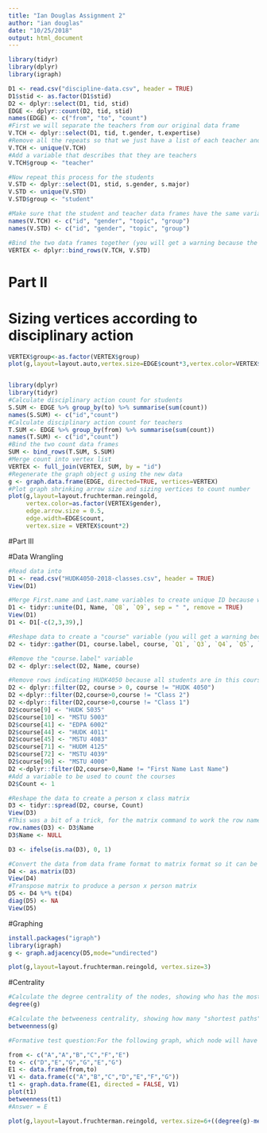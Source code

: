 ```yaml
---
title: "Ian Douglas Assignment 2"
author: "ian douglas"
date: "10/25/2018"
output: html_document
---
```


```r
library(tidyr)
library(dplyr)
library(igraph)

D1 <- read.csv("discipline-data.csv", header = TRUE)
D1$stid <- as.factor(D1$stid)
D2 <- dplyr::select(D1, tid, stid)
EDGE <- dplyr::count(D2, tid, stid)
names(EDGE) <- c("from", "to", "count")
#First we will separate the teachers from our original data frame
V.TCH <- dplyr::select(D1, tid, t.gender, t.expertise)
#Remove all the repeats so that we just have a list of each teacher and their characteristics
V.TCH <- unique(V.TCH)
#Add a variable that describes that they are teachers
V.TCH$group <- "teacher"

#Now repeat this process for the students
V.STD <- dplyr::select(D1, stid, s.gender, s.major)
V.STD <- unique(V.STD)
V.STD$group <- "student"

#Make sure that the student and teacher data frames have the same variables names
names(V.TCH) <- c("id", "gender", "topic", "group")
names(V.STD) <- c("id", "gender", "topic", "group")

#Bind the two data frames together (you will get a warning because the teacher data frame has 5 types of id (A,B,C,D,E) and the student has 25 (1-30), this isn't a problem)
VERTEX <- dplyr::bind_rows(V.TCH, V.STD)
```
# Part II
# Sizing vertices according to disciplinary action
```r
VERTEX$group<-as.factor(VERTEX$group)
plot(g,layout=layout.auto,vertex.size=EDGE$count*3,vertex.color=VERTEX$group)


library(dplyr)
library(tidyr)
#Calculate disciplinary action count for students
S.SUM <- EDGE %>% group_by(to) %>% summarise(sum(count))
names(S.SUM) <- c("id","count")
#Calculate disciplinary action count for teachers
T.SUM <- EDGE %>% group_by(from) %>% summarise(sum(count))
names(T.SUM) <- c("id","count")
#Bind the two count data frames
SUM <- bind_rows(T.SUM, S.SUM)
#Merge count into vertex list
VERTEX <- full_join(VERTEX, SUM, by = "id")
#Regenerate the graph object g using the new data
g <- graph.data.frame(EDGE, directed=TRUE, vertices=VERTEX)
#Plot graph shrinking arrow size and sizing vertices to count number
plot(g,layout=layout.fruchterman.reingold, 
     vertex.color=as.factor(VERTEX$gender), 
     edge.arrow.size = 0.5,
     edge.width=EDGE$count,
     vertex.size = VERTEX$count*2)
```

#Part III

#Data Wrangling
```r
#Read data into
D1 <- read.csv("HUDK4050-2018-classes.csv", header = TRUE)
View(D1)

#Merge First.name and Last.name variables to create unique ID because we have duplicate first and last names in the class
D1 <- tidyr::unite(D1, Name, `Q8`, `Q9`, sep = " ", remove = TRUE)
View(D1)
D1 <- D1[-c(2,3,39),]

#Reshape data to create a "course" variable (you will get a warning because there are missing cells)
D2 <- tidyr::gather(D1, course.label, course, `Q1`, `Q3`, `Q4`, `Q5`, `Q6`, `Q7`, na.rm = TRUE, convert = FALSE)

#Remove the "course.label" variable
D2 <- dplyr::select(D2, Name, course)

#Remove rows indicating HUDK4050 because all students are in this course and it will overwhelm the graph
D2 <- dplyr::filter(D2, course > 0, course != "HUDK 4050")
D2 <-dplyr::filter(D2,course>0,course != "Class 2")
D2 <-dplyr::filter(D2,course>0,course != "Class 1")
D2$course[9] <- "HUDK 5035"
D2$course[10] <- "MSTU 5003"
D2$course[41] <- "EDPA 6002"
D2$course[44] <- "HUDK 4011"
D2$course[45] <- "MSTU 4083"
D2$course[71] <- "HUDM 4125"
D2$course[72] <- "MSTU 4039"
D2$course[96] <- "MSTU 4000"
D2 <-dplyr::filter(D2,course>0,Name != "First Name Last Name")
#Add a variable to be used to count the courses
D2$Count <- 1

#Reshape the data to create a person x class matrix
D3 <- tidyr::spread(D2, course, Count)
View(D3)
#This was a bit of a trick, for the matrix command to work the row names needed to changed from an indice (1,2,3,etc) to the student names 
row.names(D3) <- D3$Name
D3$Name <- NULL

D3 <- ifelse(is.na(D3), 0, 1)

#Convert the data from data frame format to matrix format so it can be transposed
D4 <- as.matrix(D3)
View(D4)
#Transpose matrix to produce a person x person matrix
D5 <- D4 %*% t(D4)
diag(D5) <- NA
View(D5)
```
#Graphing
```r
install.packages("igraph")
library(igraph)
g <- graph.adjacency(D5,mode="undirected")

plot(g,layout=layout.fruchterman.reingold, vertex.size=3)

```
#Centrality
```r
#Calculate the degree centrality of the nodes, showing who has the most connections
degree(g)

#Calculate the betweeness centrality, showing how many "shortest paths" pass through each node. This turns out to be uniformative for this graph as there are a bunch of people who are almost equally connected and a bunch of people who are unconnected.
betweenness(g)


```

```r
#Formative test question:For the following graph, which node will have the highest betweeness centrality?

from <- c("A","A","B","C","F","E")
to <- c("D","E","G","G","E","G")
E1 <- data.frame(from,to)
V1 <- data.frame(c("A","B","C","D","E","F","G"))
t1 <- graph.data.frame(E1, directed = FALSE, V1)
plot(t1)
betweenness(t1)
#Answer = E
```
```R
plot(g,layout=layout.fruchterman.reingold, vertex.size=6+((degree(g)-mean(degree(g)))^2)/(sd(degree(g)))^2,vertex.color=k$cluster)
```

